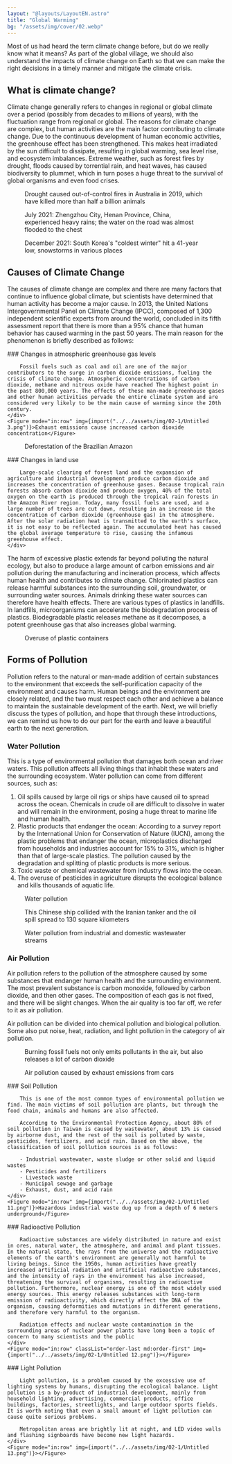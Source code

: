 ```yaml
---
layout: "@layouts/LayoutEN.astro"
title: "Global Warming"
bg: "/assets/img/cover/02.webp"
---
```



Most of us had heard the term climate change before, but do we really know what it means? As part of the global village, we should also understand the impacts of climate change on Earth so that we can make the right decisions in a timely manner and mitigate the climate crisis.

## What is climate change?

Climate change generally refers to changes in regional or global climate over a period (possibly from decades to millions of years), with the fluctuation range from regional or global. The reasons for climate change are complex, but human activities are the main factor contributing to climate change. Due to the continuous development of human economic activities, the greenhouse effect has been strengthened. This makes heat irradiated by the sun difficult to dissipate, resulting in global warming, sea level rise, and ecosystem imbalances. Extreme weather, such as forest fires by drought, floods caused by torrential rain, and heat waves, has caused biodiversity to plummet, which in turn poses a huge threat to the survival of global organisms and even food crises.

<Row>
    <Figure mode="in:row" img={import("../../assets/img/02-1/Untitled.png")}>Drought caused out-of-control fires in Australia in 2019, which have killed more than half a billion animals</Figure>
    <Figure mode="in:row" img={import("../../assets/img/02-1/Untitled 1.png")}>July 2021: Zhengzhou City, Henan Province, China, experienced heavy rains; the water on the road was almost flooded to the chest</Figure>
    <Figure mode="in:row" img={import("../../assets/img/02-1/Untitled 2.png")}>December 2021: South Korea's "coldest winter" hit a 41-year low, snowstorms in various places</Figure>
</Row>

## Causes of Climate Change

The causes of climate change are complex and there are many factors that continue to influence global climate, but scientists have determined that human activity has become a major cause. In 2013, the United Nations Intergovernmental Panel on Climate Change (IPCC), composed of 1,300 independent scientific experts from around the world, concluded in its fifth assessment report that there is more than a 95% chance that human behavior has caused warming in the past 50 years. The main reason for the phenomenon is briefly described as follows:


<Row>
    <div>
        ### Changes in atmospheric greenhouse gas levels

        Fossil fuels such as coal and oil are one of the major contributors to the surge in carbon dioxide emissions, fueling the crisis of climate change. Atmospheric concentrations of carbon dioxide, methane and nitrous oxide have reached The highest point in the past 800,000 years. The effects of these man-made greenhouse gases and other human activities pervade the entire climate system and are considered very likely to be the main cause of warming since the 20th century.
    </div>
    <Figure mode="in:row" img={import("../../assets/img/02-1/Untitled 3.png")}>Exhaust emissions cause increased carbon dioxide concentration</Figure>

</Row>

<Row>
    <Figure mode="in:row" classList="order-last md:order-first" img={import("../../assets/img/02-1/Untitled 4.png")}>Deforestation of the Brazilian Amazon</Figure>
    <div>
        ### Changes in land use

        Large-scale clearing of forest land and the expansion of agriculture and industrial development produce carbon dioxide and increases the concentration of greenhouse gases. Because tropical rain forests absorb carbon dioxide and produce oxygen, 40% of the total oxygen on the earth is produced through the tropical rain forests in the Amazon River region. Today, many fossil fuels are used, and a large number of trees are cut down, resulting in an increase in the concentration of carbon dioxide (greenhouse gas) in the atmosphere. After the solar radiation heat is transmitted to the earth's surface, it is not easy to be reflected again. The accumulated heat has caused the global average temperature to rise, causing the infamous greenhouse effect.
    </div>
</Row>

<Row>
    <div>
        The harm of excessive plastic extends far beyond polluting the natural ecology, but also to produce a large amount of carbon emissions and air pollution during the manufacturing and incineration process, which affects human health and contributes to climate change. Chlorinated plastics can release harmful substances into the surrounding soil, groundwater, or surrounding water sources. Animals drinking these water sources can therefore have health effects. There are various types of plastics in landfills. In landfills, microorganisms can accelerate the biodegradation process of plastics. Biodegradable plastic releases methane as it decomposes, a potent greenhouse gas that also increases global warming.
    </div>
    <Figure mode="in:row" img={import("../../assets/img/02-1/Untitled 5.png")}>Overuse of plastic containers</Figure>
</Row>

## Forms of Pollution

Pollution refers to the natural or man-made addition of certain substances to the environment that exceeds the self-purification capacity of the environment and causes harm. Human beings and the environment are closely related, and the two must respect each other and achieve a balance to maintain the sustainable development of the earth. Next, we will briefly discuss the types of pollution, and hope that through these introductions, we can remind us how to do our part for the earth and leave a beautiful earth to the next generation.

### Water Pollution

This is a type of environmental pollution that damages both ocean and river waters. This pollution affects all living things that inhabit these waters and the surrounding ecosystem. Water pollution can come from different sources, such as:

1. Oil spills caused by large oil rigs or ships have caused oil to spread across the ocean. Chemicals in crude oil are difficult to dissolve in water and will remain in the environment, posing a huge threat to marine life and human health.
2. Plastic products that endanger the ocean: According to a survey report by the International Union for Conservation of Nature (IUCN), among the plastic problems that endanger the ocean, microplastics discharged from households and industries account for 15% to 31%, which is higher than that of large-scale plastics. The pollution caused by the degradation and splitting of plastic products is more serious.
3. Toxic waste or chemical wastewater from industry flows into the ocean.
4. The overuse of pesticides in agriculture disrupts the ecological balance and kills thousands of aquatic life.

<Row>
    <Figure mode="in:row" img={import("../../assets/img/02-1/Untitled 6.png")}>Water pollution</Figure>
    <Figure mode="in:row" img={import("../../assets/img/02-1/Untitled 7.png")}>This Chinese ship collided with the Iranian tanker and the oil spill spread to 130 square kilometers</Figure>
    <Figure mode="in:row" img={import("../../assets/img/02-1/Untitled 8.png")}>Water pollution from industrial and domestic wastewater streams</Figure>
</Row>

### Air Pollution

Air pollution refers to the pollution of the atmosphere caused by some substances that endanger human health and the surrounding environment. The most prevalent substance is carbon monoxide, followed by carbon dioxide, and then other gases. The composition of each gas is not fixed, and there will be slight changes. When the air quality is too far off, we refer to it as air pollution.

Air pollution can be divided into chemical pollution and biological pollution. Some also put noise, heat, radiation, and light pollution in the category of air pollution.

<Row>
    <Figure mode="in:row" img={import("../../assets/img/02-1/Untitled 9.png")}>Burning fossil fuels not only emits pollutants in the air, but also releases a lot of carbon dioxide</Figure>
    <Figure mode="in:row" img={import("../../assets/img/02-1/Untitled 10.png")}>Air pollution caused by exhaust emissions from cars</Figure>
</Row>

<Row>
    <div>
        ### Soil Pollution

        This is one of the most common types of environmental pollution we find. The main victims of soil pollution are plants, but through the food chain, animals and humans are also affected.

        According to the Environmental Protection Agency, about 80% of soil pollution in Taiwan is caused by wastewater, about 13% is caused by airborne dust, and the rest of the soil is polluted by waste, pesticides, fertilizers, and acid rain. Based on the above, the classification of soil pollution sources is as follows:

        - Industrial wastewater, waste sludge or other solid and liquid wastes
        - Pesticides and fertilizers
        - Livestock waste
        - Municipal sewage and garbage
        - Exhaust, dust, and acid rain
    </div>
    <Figure mode="in:row" img={import("../../assets/img/02-1/Untitled 11.png")}>Hazardous industrial waste dug up from a depth of 6 meters underground</Figure>
</Row>

<Row>
    <div>
        ### Radioactive Pollution

        Radioactive substances are widely distributed in nature and exist in ores, natural water, the atmosphere, and animal and plant tissues. In the natural state, the rays from the universe and the radioactive elements of the earth's environment are generally not harmful to living beings. Since the 1950s, human activities have greatly increased artificial radiation and artificial radioactive substances, and the intensity of rays in the environment has also increased, threatening the survival of organisms, resulting in radioactive pollution. Furthermore, nuclear energy is one of the most widely used energy sources. This energy releases substances with long-term emission of radioactivity, which directly affect the DNA of the organism, causing deformities and mutations in different generations, and therefore very harmful to the organism.
        
        Radiation effects and nuclear waste contamination in the surrounding areas of nuclear power plants have long been a topic of concern to many scientists and the public
    </div>
    <Figure mode="in:row" classList="order-last md:order-first" img={import("../../assets/img/02-1/Untitled 12.png")}></Figure>
</Row>

<Row>
    <div>
        ### Light Pollution

        Light pollution, is a problem caused by the excessive use of lighting systems by humans, disrupting the ecological balance. Light pollution is a by-product of industrial development, mainly from household lighting, advertising, commercial products, office buildings, factories, streetlights, and large outdoor sports fields. It is worth noting that even a small amount of light pollution can cause quite serious problems.
        
        Metropolitan areas are brightly lit at night, and LED video walls and flashing signboards have become new light hazards.
    </div>
    <Figure mode="in:row" img={import("../../assets/img/02-1/Untitled 13.png")}></Figure>
</Row>